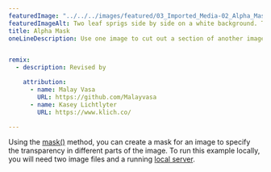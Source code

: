 ---
featuredImage: "../../../images/featured/03_Imported_Media-02_Alpha_Mask-thumbnail.png"
featuredImageAlt: Two leaf sprigs side by side on a white background. The right sprig is labeled "Mask." The left sprig is labeled "Masked Image," and uses the shape of the right sprig to mask a photograph of tulips.
title: Alpha Mask
oneLineDescription: Use one image to cut out a section of another image.


remix:
  - description: Revised by

    attribution:
      - name: Malay Vasa
        URL: https://github.com/Malayvasa
      - name: Kasey Lichtlyter
        URL: https://www.klich.co/

---

Using the 
<a href="https://p5js.org/reference/p5/mask" target="_blank">mask()</a> 
method, you can create a mask for an image to specify the transparency in
different parts of the image. To run this example locally, you will need two
image files and a running 
<a href="https://github.com/processing/p5.js/wiki/Local-server">local server</a>.